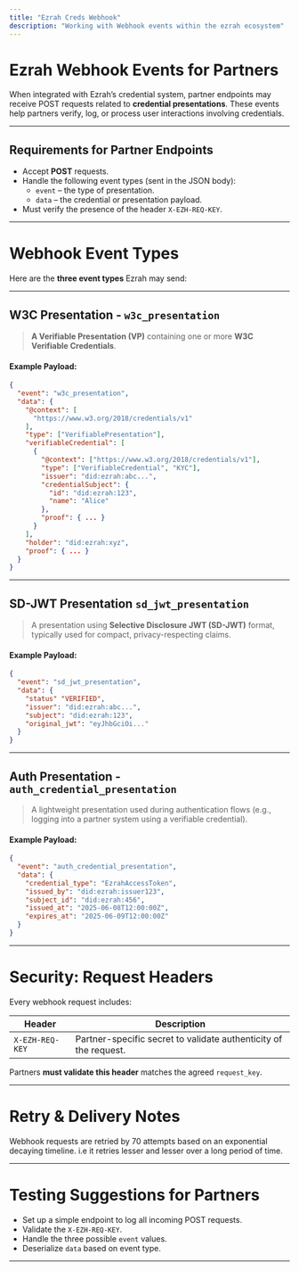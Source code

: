 ```yaml
---
title: "Ezrah Creds Webhook"
description: "Working with Webhook events within the ezrah ecosystem"
---
```



# Ezrah Webhook Events for Partners

When integrated with Ezrah’s credential system, partner endpoints may receive POST requests related to **credential presentations**. These events help partners verify, log, or process user interactions involving credentials.

---

## Requirements for Partner Endpoints

* Accept **POST** requests.
* Handle the following event types (sent in the JSON body):
  * `event` – the type of presentation.
  * `data` – the credential or presentation payload.
* Must verify the presence of the header `X-EZH-REQ-KEY`.

---

# Webhook Event Types

Here are the **three event types** Ezrah may send:

---

## W3C Presentation -  `w3c_presentation`

> **A Verifiable Presentation (VP)** containing one or more **W3C Verifiable Credentials**.

#### Example Payload:

```json filename="event.json"
{
  "event": "w3c_presentation",
  "data": {
    "@context": [
      "https://www.w3.org/2018/credentials/v1"
    ],
    "type": ["VerifiablePresentation"],
    "verifiableCredential": [
      {
        "@context": ["https://www.w3.org/2018/credentials/v1"],
        "type": ["VerifiableCredential", "KYC"],
        "issuer": "did:ezrah:abc...",
        "credentialSubject": {
          "id": "did:ezrah:123",
          "name": "Alice"
        },
        "proof": { ... }
      }
    ],
    "holder": "did:ezrah:xyz",
    "proof": { ... }
  }
}
```

---

## SD-JWT Presentation `sd_jwt_presentation`

> A presentation using **Selective Disclosure JWT (SD-JWT)** format, typically used for compact, privacy-respecting claims.

#### Example Payload:

```json filename="event.json"
{
  "event": "sd_jwt_presentation",
  "data": {
    "status" "VERIFIED",
    "issuer": "did:ezrah:abc...",
    "subject": "did:ezrah:123",
    "original_jwt": "eyJhbGciOi..."
  }
}
```

---

## Auth Presentation - `auth_credential_presentation`

> A lightweight presentation used during authentication flows (e.g., logging into a partner system using a verifiable credential).

#### Example Payload:

```json filename="event.json"
{
  "event": "auth_credential_presentation",
  "data": {
    "credential_type": "EzrahAccessToken",
    "issued_by": "did:ezrah:issuer123",
    "subject_id": "did:ezrah:456",
    "issued_at": "2025-06-08T12:00:00Z",
    "expires_at": "2025-06-09T12:00:00Z"
  }
}
```

---

# Security: Request Headers

Every webhook request includes:

| Header          | Description                                                      |
| --------------- | ---------------------------------------------------------------- |
| `X-EZH-REQ-KEY` | Partner-specific secret to validate authenticity of the request. |

Partners **must validate this header** matches the agreed `request_key`.

---

# Retry & Delivery Notes

Webhook requests are retried by 70 attempts based on an exponential decaying timeline. i.e it retries lesser and lesser over a long period of time.

---

# Testing Suggestions for Partners

* Set up a simple endpoint to log all incoming POST requests.
* Validate the `X-EZH-REQ-KEY`.
* Handle the three possible `event` values.
* Deserialize `data` based on event type.

---




